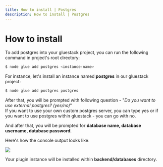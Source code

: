 ```yaml
---
title: How to install | Postgres
description: How to install | Postgres
---
```




<Meta title="Postgres Plugin/How to Install" />

# How to install

To add postgres into your gluestack project, you can run the following command in project's root directory:
```sh
$ node glue add postgres <instance-name>
```

For instance, let's install an instance named **postgres** in our gluestack project:
```sh
$ node glue add postgres postgres
```

After that, you will be prompted with following question - "_Do you want to use external postgres? (yes/no)_"<br/>
If you want to use your own custom postgres server, you can type yes or if you want to use postgres within gluestack - you can go with no.<br/>

And after that, you will be prompted for **database name, database username, database password**.

Here's how the console output looks like:

<img src='/assets/postgres-screenshot.png' />

Your plugin instance will be installed within **backend/databases** directory.
